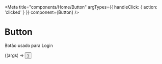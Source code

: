 
<Meta
  title="components/Home/Button"
  argTypes={{ handleClick: { action: 'clicked' } }}
  component={Button}
/>

# Button

Botão usado para Login

<ArgsTable of={Button} />

<Canvas>
  <Story
    name="Button Component"
    args={{
      ...Button.defaultProps,
    }}
  >
    {(args) => <Button {...args} />}
  </Story>
</Canvas>
